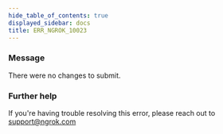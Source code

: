 ```yaml
---
hide_table_of_contents: true
displayed_sidebar: docs
title: ERR_NGROK_10023
---
```


### Message

There were no changes to submit.

<ErrorDetails />

### Further help

If you're having trouble resolving this error, please reach out to [support@ngrok.com](mailto:support@ngrok.com?subject=Help%20with%20ERR_NGROK_10023)
